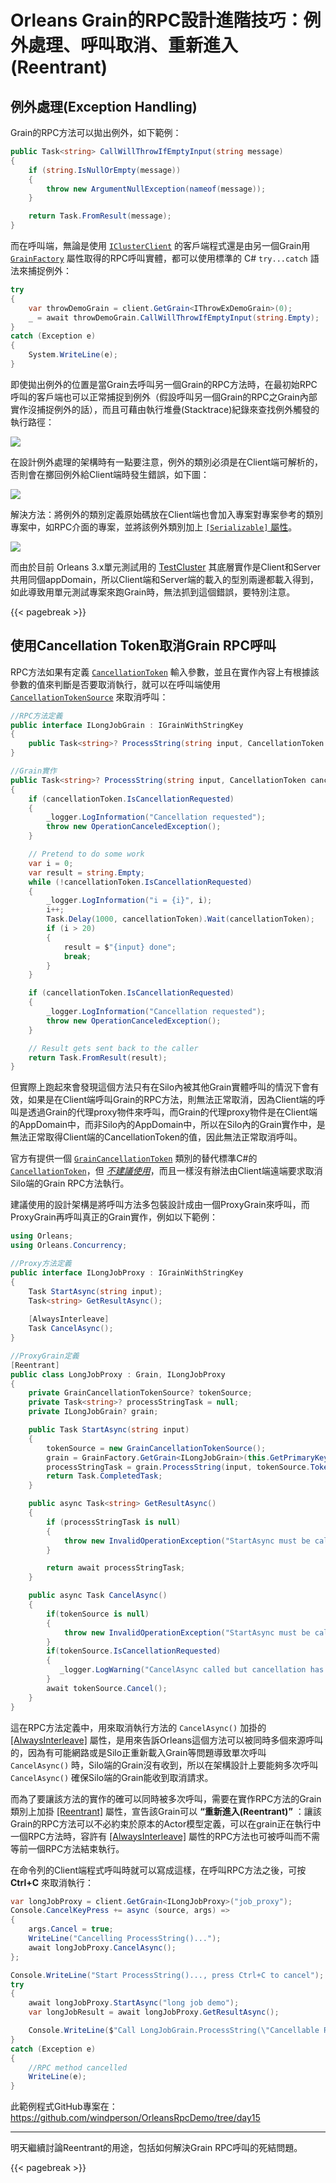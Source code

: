 # Orleans Grain的RPC設計進階技巧：例外處理、呼叫取消、重新進入(Reentrant)

## 例外處理(Exception Handling)

Grain的RPC方法可以拋出例外，如下範例：

```csharp  
public Task<string> CallWillThrowIfEmptyInput(string message)
{
    if (string.IsNullOrEmpty(message))
    {
        throw new ArgumentNullException(nameof(message));
    }

    return Task.FromResult(message);
}
```
而在呼叫端，無論是使用 [`IClusterClient`](https://learn.microsoft.com/dotnet/api/orleans.iclusterclient) 的客戶端程式還是由另一個Grain用 [`GrainFactory`](https://learn.microsoft.com/dotnet/api/orleans.grain.grainfactory) 屬性取得的RPC呼叫實體，都可以使用標準的 C# `try...catch` 語法來捕捉例外：

```csharp
try
{
    var throwDemoGrain = client.GetGrain<IThrowExDemoGrain>(0);
    _ = await throwDemoGrain.CallWillThrowIfEmptyInput(string.Empty);
}
catch (Exception e)
{
    System.WriteLine(e);
}
```
即使拋出例外的位置是當Grain去呼叫另一個Grain的RPC方法時，在最初始RPC呼叫的客戶端也可以正常捕捉到例外（假設呼叫另一個Grain的RPC之Grain內部實作沒捕捉例外的話），而且可藉由執行堆疊(Stacktrace)紀錄來查找例外觸發的執行路徑：

![](./exception_stacktrace.png)

在設計例外處理的架構時有一點要注意，例外的類別必須是在Client端可解析的，否則會在擲回例外給Client端時發生錯誤，如下圖：

![](./exception_type_cannot_be_known.png)

解決方法：將例外的類別定義原始碼放在Client端也會加入專案對專案參考的類別專案中，如RPC介面的專案，並將該例外類別加上 [`[Serializable]` 屬性](https://learn.microsoft.com/dotnet/api/system.serializableattribute)。

![](./exception_definition_location.png)

而由於目前 Orleans 3.x單元測試用的 [TestCluster](https://learn.microsoft.com/dotnet/api/orleans.testinghost.testcluster) 其底層實作是Client和Server共用同個appDomain，所以Client端和Server端的載入的型別兩邊都載入得到，如此導致用單元測試專案來跑Grain時，無法抓到這個錯誤，要特別注意。

{{< pagebreak >}}

## 使用Cancellation Token取消Grain RPC呼叫

RPC方法如果有定義 [`CancellationToken`](https://learn.microsoft.com/dotnet/api/system.threading.cancellationtoken) 輸入參數，並且在實作內容上有根據該參數的值來判斷是否要取消執行，就可以在呼叫端使用 [`CancellationTokenSource`](https://learn.microsoft.com/dotnet/api/system.threading.cancellationsource) 來取消呼叫：

```csharp
//RPC方法定義
public interface ILongJobGrain : IGrainWithStringKey
{
    public Task<string>? ProcessString(string input, CancellationToken cancellationToken);
}

//Grain實作
public Task<string>? ProcessString(string input, CancellationToken cancellationToken)
{
    if (cancellationToken.IsCancellationRequested)
    {
        _logger.LogInformation("Cancellation requested");
        throw new OperationCanceledException();
    }

    // Pretend to do some work
    var i = 0;
    var result = string.Empty;
    while (!cancellationToken.IsCancellationRequested)
    {
        _logger.LogInformation("i = {i}", i);
        i++;
        Task.Delay(1000, cancellationToken).Wait(cancellationToken);
        if (i > 20)
        {
            result = $"{input} done";
            break;
        }
    }

    if (cancellationToken.IsCancellationRequested)
    {
        _logger.LogInformation("Cancellation requested");
        throw new OperationCanceledException();
    }

    // Result gets sent back to the caller
    return Task.FromResult(result);
}
```
但實際上跑起來會發現這個方法只有在Silo內被其他Grain實體呼叫的情況下會有效，如果是在Client端呼叫Grain的RPC方法，則無法正常取消，因為Client端的呼叫是透過Grain的代理proxy物件來呼叫，而Grain的代理proxy物件是在Client端的AppDomain中，而非Silo內的AppDomain中，所以在Silo內的Grain實作中，是無法正常取得Client端的CancellationToken的值，因此無法正常取消呼叫。

官方有提供一個 [`GrainCancellationToken`](https://learn.microsoft.com/dotnet/api/orleans.graincancellationtoken) 類別的替代標準C#的 [`CancellationToken`](https://learn.microsoft.com/dotnet/api/system.threading.cancellationtoken)，但 [*不建議使用*](https://github.com/dotnet/orleans/issues/5299#issuecomment-452455112)，而且一樣沒有辦法由Client端遠端要求取消Silo端的Grain RPC方法執行。

建議使用的設計架構是將呼叫方法多包裝設計成由一個ProxyGrain來呼叫，而ProxyGrain再呼叫真正的Grain實作，例如以下範例：

```csharp
using Orleans;
using Orleans.Concurrency;

//Proxy方法定義
public interface ILongJobProxy : IGrainWithStringKey
{
    Task StartAsync(string input);
    Task<string> GetResultAsync();
    
    [AlwaysInterleave]
    Task CancelAsync();
}

//ProxyGrain定義
[Reentrant]
public class LongJobProxy : Grain, ILongJobProxy
{
    private GrainCancellationTokenSource? tokenSource;
    private Task<string>? processStringTask = null;
    private ILongJobGrain? grain;

    public Task StartAsync(string input)
    {
        tokenSource = new GrainCancellationTokenSource();
        grain = GrainFactory.GetGrain<ILongJobGrain>(this.GetPrimaryKeyString());
        processStringTask = grain.ProcessString(input, tokenSource.Token.CancellationToken);
        return Task.CompletedTask;
    }

    public async Task<string> GetResultAsync()
    {
        if (processStringTask is null)
        {
            throw new InvalidOperationException("StartAsync must be called before GetResultAsync");
        }

        return await processStringTask;
    }

    public async Task CancelAsync()
    {
        if(tokenSource is null)
        {
            throw new InvalidOperationException("StartAsync must be called before CancelAsync");
        }
        if(tokenSource.IsCancellationRequested)
        {
           _logger.LogWarning("CancelAsync called but cancellation has already been requested"); 
        }
        await tokenSource.Cancel();
    }
}
```
這在RPC方法定義中，用來取消執行方法的 `CancelAsync()` 加掛的 [[AlwaysInterleave]](https://learn.microsoft.com/dotnet/api/orleans.concurrency.alwaysinterleaveattribute) 屬性，是用來告訴Orleans這個方法可以被同時多個來源呼叫的，因為有可能網路或是Silo正重新載入Grain等問題導致單次呼叫 `CancelAsync()` 時，Silo端的Grain沒有收到，所以在架構設計上要能夠多次呼叫 `CancelAsync()` 確保Silo端的Grain能收到取消請求。

而為了要讓該方法的實作的確可以同時被多次呼叫，需要在實作RPC方法的Grain類別上加掛 [[Reentrant]](https://learn.microsoft.com/dotnet/api/orleans.concurrency.reentrantattribute) 屬性，宣告該Grain可以 **"重新進入(Reentrant)"** ：讓該Grain的RPC方法可以不必約束於原本的Actor模型定義，可以在grain正在執行中一個RPC方法時，容許有 [[AlwaysInterleave]](https://learn.microsoft.com/dotnet/api/orleans.concurrency.alwaysinterleaveattribute) 屬性的RPC方法也可被呼叫而不需等前一個RPC方法結束執行。

在命令列的Client端程式呼叫時就可以寫成這樣，在呼叫RPC方法之後，可按 **Ctrl+C** 來取消執行：

```csharp
var longJobProxy = client.GetGrain<ILongJobProxy>("job_proxy");
Console.CancelKeyPress += async (source, args) =>
{
    args.Cancel = true;
    WriteLine("Cancelling ProcessString()...");
    await longJobProxy.CancelAsync();
};

Console.WriteLine("Start ProcessString()..., press Ctrl+C to cancel");
try
{
    await longJobProxy.StartAsync("long job demo");
    var longJobResult = await longJobProxy.GetResultAsync();

    Console.WriteLine($"Call LongJobGrain.ProcessString(\"Cancellable RPC Demo\") = {longJobResult}");
}
catch (Exception e)
{
    //RPC method cancelled
    WriteLine(e);
}
```

此範例程式GitHub專案在：  
<https://github.com/windperson/OrleansRpcDemo/tree/day15>

---

明天繼續討論Reentrant的用途，包括如何解決Grain RPC呼叫的死結問題。

{{< pagebreak >}}